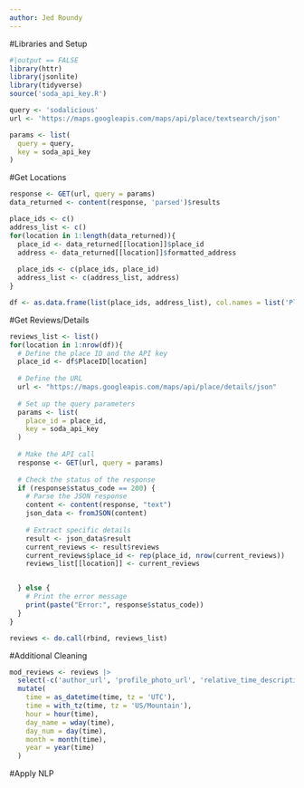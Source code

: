 ```yaml
---
author: Jed Roundy
---
```


#Libraries and Setup
```r
#|output == FALSE
library(httr)
library(jsonlite)
library(tidyverse)
source('soda_api_key.R')
```

```r
query <- 'sodalicious'
url <- 'https://maps.googleapis.com/maps/api/place/textsearch/json'

params <- list(
  query = query, 
  key = soda_api_key
)
```

#Get Locations
```r
  
response <- GET(url, query = params)
data_returned <- content(response, 'parsed')$results

place_ids <- c()
address_list <- c()
for(location in 1:length(data_returned)){
  place_id <- data_returned[[location]]$place_id
  address <- data_returned[[location]]$formatted_address
  
  place_ids <- c(place_ids, place_id)
  address_list <- c(address_list, address)
}

df <- as.data.frame(list(place_ids, address_list), col.names = list('PlaceID', 'Address'), row.names = NULL)
```

#Get Reviews/Details
```r

reviews_list <- list()
for(location in 1:nrow(df)){
  # Define the place ID and the API key
  place_id <- df$PlaceID[location]
  
  # Define the URL
  url <- "https://maps.googleapis.com/maps/api/place/details/json"
  
  # Set up the query parameters
  params <- list(
    place_id = place_id,
    key = soda_api_key
  )
  
  # Make the API call
  response <- GET(url, query = params)
  
  # Check the status of the response
  if (response$status_code == 200) {
    # Parse the JSON response
    content <- content(response, "text")
    json_data <- fromJSON(content)
    
    # Extract specific details
    result <- json_data$result
    current_reviews <- result$reviews
    current_reviews$place_id <- rep(place_id, nrow(current_reviews))
    reviews_list[[location]] <- current_reviews


  } else {
    # Print the error message
    print(paste("Error:", response$status_code))
  }
}

reviews <- do.call(rbind, reviews_list)
```

#Additional Cleaning
```r
mod_reviews <- reviews |> 
  select(-c('author_url', 'profile_photo_url', 'relative_time_description')) |> 
  mutate(
    time = as_datetime(time, tz = 'UTC'), 
    time = with_tz(time, tz = 'US/Mountain'),
    hour = hour(time), 
    day_name = wday(time), 
    day_num = day(time), 
    month = month(time), 
    year = year(time)
  )
```

#Apply NLP
```r



```
